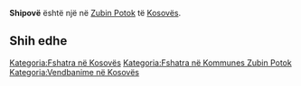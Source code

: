 {{Fshat në 
 | Emri                = Shipovë
 | EmriAlt                = 
 | NAME_SHORT_FORM=      
 | NAME_GENERIC=      
 | NAME_SORT_NAME_RO=      SHIPOVE
 | FULL_NAME_RO = Shipovë
 | FULL_NAME_ND_RO=Shipove
 | SORT_NAME_RG=SHIPOVE
 | FULL_NAME_RG=Shipovë
 | FULL_NAME_ND_RG=Shipove
 | SRP_NAME_SHORT_FORM=      
 | SRP_NAME_GENERIC=      
 | SRP_NAME_SORT_NAME_RO=      
 | SRP_FULL_NAME_RO = 
 | SRP_FULL_NAME_ND_RO=
 | SRP_SORT_NAME_RG=
 | SRP_FULL_NAME_RG=
 | SRP_FULL_NAME_ND_RG=
 | Emri (Rasa dhanore) = 
 | Figura              = 
 | Shteti              = Kosovo
 | Komuna              = Zubin Potok
 | Kodi postar         = 
 | Sipërfaqja          = 

 | Popullsia           = 

 | Regj. i popullsisë  = 
 | Dend. e popullsisë  = 
 | Faqja zyrtare       = 
 <!--- Koordinatat ----> 
 | Gjerësia            = 43.017222
 | Gjatësia            = 20.672222
 | Lartësia            = 
}}
'''Shipovë''' është një [[]] në [[Zubin Potok]] të [[Kosovës]].

<!-- == Gjeografia == -->
<!-- == Historia == -->
<!-- == Demografia == -->
== Shih edhe ==
{{Komuna Zubin Potok}}
{{Kosovo-Administrata-Cung}}

[[Kategoria:Fshatra në Kosovës]]
[[Kategoria:Fshatra në Kommunes Zubin Potok]]
[[Kategoria:Vendbanime në Kosovës]]